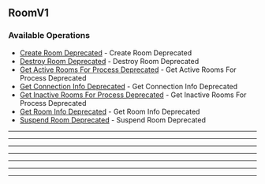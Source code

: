
## RoomV1

### Available Operations

* [Create Room Deprecated](/room_v1/create_room_deprecated) - Create Room Deprecated
* [Destroy Room Deprecated](/room_v1/destroy_room_deprecated) - Destroy Room Deprecated
* [Get Active Rooms For Process Deprecated](/room_v1/get_active_rooms_for_process_deprecated) - Get Active Rooms For Process Deprecated
* [Get Connection Info Deprecated](/room_v1/get_connection_info_deprecated) - Get Connection Info Deprecated
* [Get Inactive Rooms For Process Deprecated](/room_v1/get_inactive_rooms_for_process_deprecated) - Get Inactive Rooms For Process Deprecated
* [Get Room Info Deprecated](/room_v1/get_room_info_deprecated) - Get Room Info Deprecated
* [Suspend Room Deprecated](/room_v1/suspend_room_deprecated) - Suspend Room Deprecated

---
<CreateRoomDeprecated />

---
<DestroyRoomDeprecated />

---
<GetActiveRoomsForProcessDeprecated />

---
<GetConnectionInfoDeprecated />

---
<GetInactiveRoomsForProcessDeprecated />

---
<GetRoomInfoDeprecated />

---
<SuspendRoomDeprecated />
